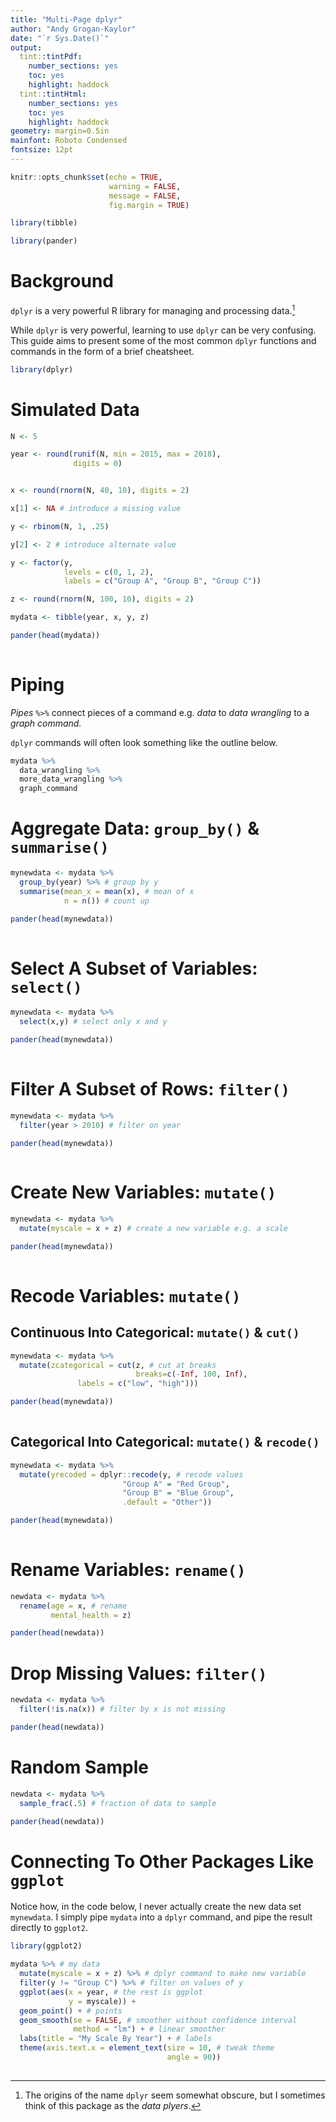 ```yaml
---
title: "Multi-Page dplyr"
author: "Andy Grogan-Kaylor"
date: "`r Sys.Date()`"
output: 
  tint::tintPdf:
    number_sections: yes
    toc: yes
    highlight: haddock
  tint::tintHtml:
    number_sections: yes
    toc: yes
    highlight: haddock
geometry: margin=0.5in
mainfont: Roboto Condensed
fontsize: 12pt
---
```


```r

knitr::opts_chunk$set(echo = TRUE,
                      warning = FALSE,
                      message = FALSE,
                      fig.margin = TRUE)

library(tibble)

library(pander)

```

# Background

`dplyr` is a very powerful R library for managing and processing data.[^dplyr]

[^dplyr]: The origins of the name `dplyr` seem somewhat obscure, but I sometimes think of this package as the *data plyers*.

While `dplyr` is very powerful, learning to use `dplyr` can be very confusing. This guide aims to present some of the most common `dplyr` functions and commands in the form of a brief cheatsheet.

```r

library(dplyr)

```

# Simulated Data

```r

N <- 5

year <- round(runif(N, min = 2015, max = 2018),
              digits = 0)


x <- round(rnorm(N, 40, 10), digits = 2)

x[1] <- NA # introduce a missing value

y <- rbinom(N, 1, .25)

y[2] <- 2 # introduce alternate value

y <- factor(y,
            levels = c(0, 1, 2),
            labels = c("Group A", "Group B", "Group C"))

z <- round(rnorm(N, 100, 10), digits = 2)

mydata <- tibble(year, x, y, z)

```

```r

pander(head(mydata))
  
```

# Piping

*Pipes* `%>%` connect pieces of a command e.g. *data* to *data wrangling* to a *graph command.*

`dplyr` commands will often look something like the outline below.

```r

mydata %>% 
  data_wrangling %>% 
  more_data_wrangling %>%
  graph_command

```


# Aggregate Data: `group_by()` & `summarise()`

```r

mynewdata <- mydata %>% 
  group_by(year) %>% # group by y
  summarise(mean_x = mean(x), # mean of x
            n = n()) # count up

```

```r

pander(head(mynewdata))
  
```

# Select A Subset of Variables: `select()`

```r

mynewdata <- mydata %>% 
  select(x,y) # select only x and y

```

```r

pander(head(mynewdata))
  
```

# Filter A Subset of Rows: `filter()`

```r

mynewdata <- mydata %>% 
  filter(year > 2010) # filter on year

```

```r

pander(head(mynewdata))
  
```

# Create New Variables: `mutate()`

```r

mynewdata <- mydata %>% 
  mutate(myscale = x + z) # create a new variable e.g. a scale

```

```r

pander(head(mynewdata))
  
```

# Recode Variables: `mutate()`

## Continuous Into Categorical: `mutate()` & `cut()`

```r

mynewdata <- mydata %>% 
  mutate(zcategorical = cut(z, # cut at breaks
                            breaks=c(-Inf, 100, Inf), 
               labels = c("low", "high")))

```

```r

pander(head(mynewdata))
  
```

## Categorical Into Categorical: `mutate()` & `recode()`

```r

mynewdata <- mydata %>% 
  mutate(yrecoded = dplyr::recode(y, # recode values
                         "Group A" = "Red Group",
                         "Group B" = "Blue Group", 
                         .default = "Other"))
```

```r

pander(head(mynewdata))
  
```

# Rename Variables: `rename()`

```r

newdata <- mydata %>% 
  rename(age = x, # rename
         mental_health = z)

```

```r

pander(head(newdata))

```

# Drop Missing Values: `filter()`

```r

newdata <- mydata %>% 
  filter(!is.na(x)) # filter by x is not missing

```

```r

pander(head(newdata))

```

# Random Sample

```r

newdata <- mydata %>% 
  sample_frac(.5) # fraction of data to sample

```

```r

pander(head(newdata))

```

# Connecting To Other Packages Like `ggplot`

Notice how, in the code below, I never actually create the new data set `mynewdata`.  I simply pipe `mydata` into a `dplyr` command, and pipe the result directly to `ggplot2`.

```r

library(ggplot2)

mydata %>% # my data
  mutate(myscale = x + z) %>% # dplyr command to make new variable 
  filter(y != "Group C") %>% # filter on values of y
  ggplot(aes(x = year, # the rest is ggplot
             y = myscale)) +
  geom_point() + # points
  geom_smooth(se = FALSE, # smoother without confidence interval
              method = "lm") + # linear smoother
  labs(title = "My Scale By Year") + # labels
  theme(axis.text.x = element_text(size = 10, # tweak theme
                                   angle = 90))
  
```
















